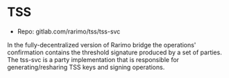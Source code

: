 ---
---

# TSS

- Repo: gitlab.com/rarimo/tss/tss-svc

In the fully-decentralized version of Rarimo bridge the operations' confirmation contains the threshold signature produced by a set of parties.
The tss-svc is a party implementation that is responsible for generating/resharing TSS keys and signing operations.